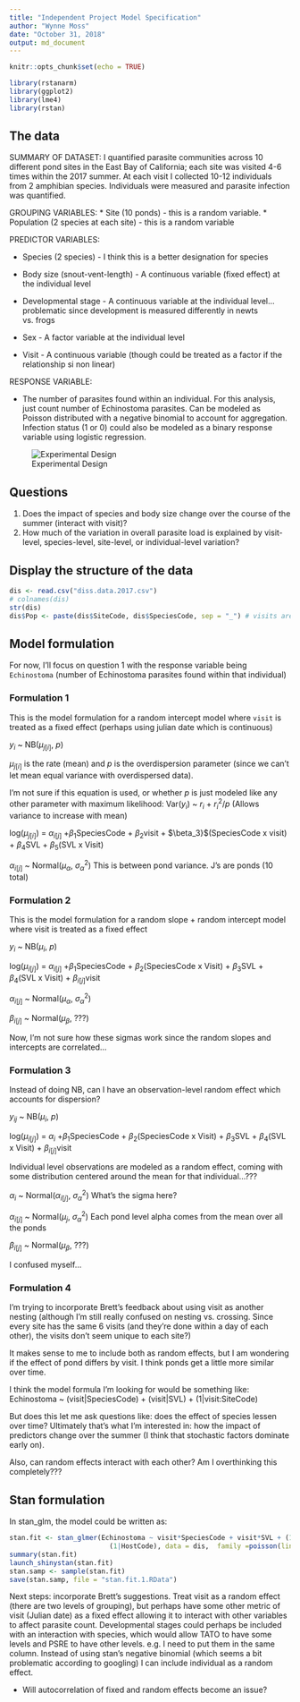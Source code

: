 ```yaml
---
title: "Independent Project Model Specification"
author: "Wynne Moss"
date: "October 31, 2018"
output: md_document
---
```


```r
knitr::opts_chunk$set(echo = TRUE)
```

```r
library(rstanarm)
library(ggplot2)
library(lme4)
library(rstan)
```

## The data
SUMMARY OF DATASET: I quantified parasite communities across 10 different pond sites in the East Bay of California; each site was visited 4-6 times within the 2017 summer. At each visit I collected 10-12 individuals from 2 amphibian species. Individuals were measured and parasite infection was quantified.

GROUPING VARIABLES: 
  * Site (10 ponds) - this is a random variable.
  * Population (2 species at each site) - this is a random variable

PREDICTOR VARIABLES:

  * Species (2 species) - I think this is a better designation for species
  
  * Body size (snout-vent-length) - A continuous variable (fixed effect) at the individual level
  
  * Developmental stage - A continuous variable at the individual level...problematic since development is measured differently in newts vs. frogs
  
  * Sex - A factor variable at the individual level

  * Visit - A continuous variable (though could be treated as a factor if the relationship si non linear)

RESPONSE VARIABLE:

  * The number of parasites found within an individual. For this analysis, just count number of Echinostoma parasites. Can be modeled as Poisson distributed with a negative binomial to account for aggregation. Infection status (1 or 0) could also be modeled as a binary response variable using logistic regression. 

![Experimental Design]("ip_4_figure1_expdesign.pdf")

## Questions
1) Does the impact of species and body size change over the course of the summer (interact with visit)?
2) How much of the variation in overall parasite load is explained by visit-level, species-level, site-level, or individual-level variation?

## Display the structure of the data
```r
dis <- read.csv("diss.data.2017.csv")
# colnames(dis)
str(dis)
dis$Pop <- paste(dis$SiteCode, dis$SpeciesCode, sep = "_") # visits are nested by the

```

## Model formulation
For now, I'll focus on question 1 with the response variable being `Echinostoma` (number of Echinostoma parasites found within that individual)

### Formulation 1
This is the model formulation for a random intercept model where `visit` is treated as a fixed effect (perhaps using julian date which is continuous)

$y_i$ ~ NB($\mu_{j[i]}$, $p$) 

$\mu_{j[i]}$ is the rate (mean) and $p$ is the overdispersion parameter (since we can't let mean equal variance with overdispersed data).

I'm not sure if this equation is used, or whether $p$ is just modeled like any other parameter with maximum likelihood:
Var($y_i$) ~ $r_i$ + $r_i^2$/$p$  (Allows variance to increase with mean)

log($\mu_{j[i]}$) = $\alpha_{i[j]}$ +$\beta_1$SpeciesCode + $\beta_2$visit + $\beta_3}$(SpeciesCode x visit) + $\beta_4$SVL + $\beta_{5}$(SVL x Visit)

$\alpha_{i[j]}$ ~ Normal($\mu_\alpha$, $\sigma^2_\alpha$)
This is between pond variance. J's are ponds (10 total)

### Formulation 2
This is the model formulation for a random slope + random intercept model where visit is treated as a fixed effect

$y_i$ ~ NB($\mu_{i}$, $p$)

log($\mu_{i[j]}$) = $\alpha_{i[j]}$ +$\beta_1$SpeciesCode + $\beta_2$(SpeciesCode x Visit) + $\beta_3$SVL + $\beta_4$(SVL x Visit)  + $\beta_{i[j]}$visit

$\alpha_{i[j]}$ ~ Normal($\mu_\alpha$, $\sigma^2_\alpha$)

$\beta_{i[j]}$ ~ Normal($\mu_\beta$, ???)

Now, I'm not sure how these sigmas work since the random slopes and intercepts are correlated...


### Formulation 3
Instead of doing NB, can I have an observation-level random effect which accounts for dispersion? 

$y_{ij}$ ~ NB($\mu_{i}$, $p$)

log($\mu_{i[j]}$) = $\alpha_{i}$ +$\beta_1$SpeciesCode + $\beta_2$(SpeciesCode x Visit) + $\beta_3$SVL + $\beta_4$(SVL x Visit)  + $\beta_{i[j]}$visit

Individual level observations are modeled as a random effect, coming with some distribution centered around the mean for that individual...??? 

$\alpha_{i}$ ~ Normal($\alpha_{i[j]}$, $\sigma^2_\alpha$) What's the sigma here?

$\alpha_{i[j]}$ ~ Normal($\mu_j$, $\sigma^2_\alpha$) Each pond level alpha comes from the mean over all the ponds

$\beta_{i[j]}$ ~ Normal($\mu_\beta$, ???)

I confused myself...

### Formulation 4
I'm trying to incorporate Brett's feedback about using visit as another nesting (although I'm still really confused on nesting vs. crossing. Since every site has the same 6 visits (and they're done within a day of each other), the visits don't seem unique to each site?)

It makes sense to me to include both as random effects, but I am wondering if the effect of pond differs by visit. I think ponds get a little more similar over time. 

I think the model formula I'm looking for would be something like:
Echinostoma ~ (visit|SpeciesCode) + (visit|SVL) + (1|visit:SiteCode)

But does this let me ask questions like: does the effect of species lessen over time? Ultimately that's what I'm interested in: how the impact of predictors change over the summer (I think that stochastic factors dominate early on).

Also, can random effects interact with each other? 
Am I overthinking this completely???

## Stan formulation
In stan_glm, the model could be written as:
```r
stan.fit <- stan_glmer(Echinostoma ~ visit*SpeciesCode + visit*SVL + (1|SiteCode) + (1|Pop) +
                         (1|HostCode), data = dis,  family =poisson(link="log"))
summary(stan.fit)
launch_shinystan(stan.fit)
stan.samp <- sample(stan.fit)
save(stan.samp, file = "stan.fit.1.RData")
```


Next steps: incorporate Brett's suggestions. Treat visit as a random effect (there are two levels of grouping), but perhaps have some other metric of visit (Julian date) as a fixed effect allowing it to interact with other variables to affect parasite count. Developmental stages could perhaps be included with an interaction with species, which would allow TATO to have some levels and PSRE to have other levels. e.g. I need to put them in the same column. Instead of using stan's negative binomial (which seems a bit problematic according to googling) I can include individual as a random effect.

- Will autocorrelation of fixed and random effects become an issue?
